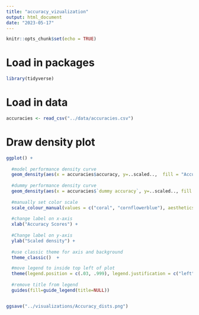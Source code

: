 ```yaml
---
title: "accuracy_vizualization"
output: html_document
date: "2023-05-17"
---
```


```r
knitr::opts_chunk$set(echo = TRUE)
```

# Load in packages
```r
library(tidyverse)
```
# Load in data
```r
accuracies <- read_csv("../data/accuracies.csv")
```
# Draw density plot
```r
ggplot() +
  
  #model performance density curve 
  geom_density(aes(x = accuracies$accuracy, y=..scaled..,  fill = "Accuracy of Model"), color = "white", alpha = 0.95) +
  
  #dummy performance density curve
  geom_density(aes(x = accuracies$`dummy accuracy`, y=..scaled.., fill ="Accuracy of Always Predicting\nSuccesfull Replication"), color = "white", alpha = 0.65) + 
  
  #manually set color scale
  scale_colour_manual(values = c("coral", "cornflowerblue"), aesthetics = c("colour", "fill")) +
  
  #change label on x-axis
  xlab("Accuracy Scores") +
  
  #Change label on y-axis
  ylab("Scaled density") +
  
  #use classic theme for axis and background
  theme_classic()  +

  #move legend to inside top left of plot
  theme(legend.position = c(.03, .999), legend.justification = c("left", "top")) +
  
  #remove title from legend
  guides(fill=guide_legend(title=NULL)) 


ggsave("../visualizations/Accuracy_dists.png")
```

